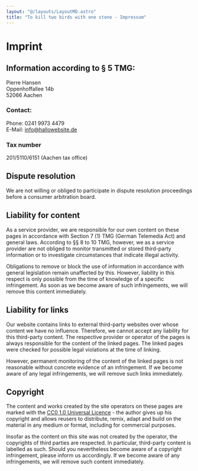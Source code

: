 ```yaml
---
layout: "@/layouts/LayoutMD.astro"
title: "To kill two birds with one stone - Impressum"
---
```



# Imprint


## Information according to § 5 TMG:

Pierre Hansen<br />
Oppenhoffallee 14b<br />
52066 Aachen

### Contact:

Phone: 0241 9973 4479<br />
E-Mail: info@hallowebsite.de

### Tax number

201/5110/6151 (Aachen tax office)

## Dispute resolution

We are not willing or obliged to participate in dispute resolution proceedings before a consumer arbitration board.

## Liability for content

As a service provider, we are responsible for our own content on these pages in accordance with Section 7 (1) TMG (German Telemedia Act) and general laws. According to §§ 8 to 10 TMG, however, we as a service provider are not obliged to monitor transmitted or stored third-party information or to investigate circumstances that indicate illegal activity.

Obligations to remove or block the use of information in accordance with general legislation remain unaffected by this. However, liability in this respect is only possible from the time of knowledge of a specific infringement. As soon as we become aware of such infringements, we will remove this content immediately.

## Liability for links

Our website contains links to external third-party websites over whose content we have no influence. Therefore, we cannot accept any liability for this third-party content. The respective provider or operator of the pages is always responsible for the content of the linked pages. The linked pages were checked for possible legal violations at the time of linking.

However, permanent monitoring of the content of the linked pages is not reasonable without concrete evidence of an infringement. If we become aware of any legal infringements, we will remove such links immediately.

## Copyright

The content and works created by the site operators on these pages are marked with the [CC0 1.0 Universal Licence](http://creativecommons.org/publicdomain/zero/1.0?ref=chooser-v1) - the author gives up his copyright and allows reusers to distribute, remix, adapt and build on the material in any medium or format, including for commercial purposes.

Insofar as the content on this site was not created by the operator, the copyrights of third parties are respected. In particular, third-party content is labelled as such. Should you nevertheless become aware of a copyright infringement, please inform us accordingly. If we become aware of any infringements, we will remove such content immediately.

